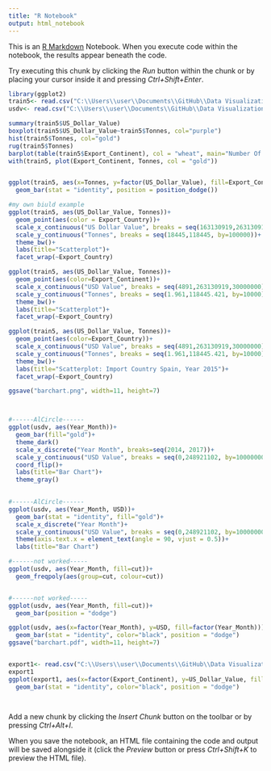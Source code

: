 ```yaml
---
title: "R Notebook"
output: html_notebook
---
```


This is an [R Markdown](http://rmarkdown.rstudio.com) Notebook. When you execute code within the notebook, the results appear beneath the code. 

Try executing this chunk by clicking the *Run* button within the chunk or by placing your cursor inside it and pressing *Ctrl+Shift+Enter*. 

```r
library(ggplot2)
train5<- read.csv("C:\\Users\\user\\Documents\\GitHub\\Data Visualizations R\\data.csv")
usdv<- read.csv("C:\\Users\\user\\Documents\\GitHub\\Data Visualizations R\\usd.csv")

summary(train5$US_Dollar_Value)
boxplot(train5$US_Dollar_Value~train5$Tonnes, col="purple")
hist(train5$Tonnes, col="gold")
rug(train5$Tonnes)
barplot(table(train5$Export_Continent), col = "wheat", main="Number Of Continent by Export")
with(train5, plot(Export_Continent, Tonnes, col = "gold"))


ggplot(train5, aes(x=Tonnes, y=factor(US_Dollar_Value), fill=Export_Continent))+
  geom_bar(stat = "identity", position = position_dodge())

#my own biuld example
ggplot(train5, aes(US_Dollar_Value, Tonnes))+
  geom_point(aes(color = Export_Country))+
  scale_x_continuous("US Dollar Value", breaks = seq(163130919,263130919,1000000))+
  scale_y_continuous("Tonnes", breaks = seq(18445,118445, by=100000))+
  theme_bw()+
  labs(title="Scatterplot")+
  facet_wrap(~Export_Country)

ggplot(train5, aes(US_Dollar_Value, Tonnes))+
  geom_point(aes(color=Export_Continent))+
  scale_x_continuous("USD Value", breaks = seq(4891,263130919,30000000))+
  scale_y_continuous("Tonnes", breaks = seq(1.961,118445.421, by=10000))+
  theme_bw()+
  labs(title="Scatterplot")+
  facet_wrap(~Export_Country)

ggplot(train5, aes(US_Dollar_Value, Tonnes))+
  geom_point(aes(color=Export_Country))+
  scale_x_continuous("USD Value", breaks = seq(4891,263130919,30000000))+
  scale_y_continuous("Tonnes", breaks = seq(1.961,118445.421, by=10000))+
  theme_bw()+
  labs(title="Scatterplot: Import Country Spain, Year 2015")+
  facet_wrap(~Export_Country)

ggsave("barchart.png", width=11, height=7)



#------AlCircle------
ggplot(usdv, aes(Year_Month))+
  geom_bar(fill="gold")+
  theme_dark()
  scale_x_discrete("Year Month", breaks=seq(2014, 2017))+
  scale_y_continuous("USD Value", breaks = seq(0,248921102, by=100000000))+
  coord_flip()+
  labs(title="Bar Chart")+
  theme_gray()
  

#------AlCircle------
ggplot(usdv, aes(Year_Month, USD))+
  geom_bar(stat = "identity", fill="gold")+
  scale_x_discrete("Year Month")+
  scale_y_continuous("USD Value", breaks = seq(0,248921102, by=100000000))+
  theme(axis.text.x = element_text(angle = 90, vjust = 0.5))+
  labs(title="Bar Chart")

#------not worked-----
ggplot(usdv, aes(Year_Month, fill=cut))+
  geom_freqpoly(aes(group=cut, colour=cut))


#------not worked-----
ggplot(usdv, aes(Year_Month, fill=cut))+
  geom_bar(position = "dodge")

ggplot(usdv, aes(x=factor(Year_Month), y=USD, fill=factor(Year_Month)))+
  geom_bar(stat = "identity", color="black", position = "dodge")
ggsave("barchart.pdf", width=11, height=7)


export1<- read.csv("C:\\Users\\user\\Documents\\GitHub\\Data Visualizations R\\export.csv")
export1
ggplot(export1, aes(x=factor(Export_Continent), y=US_Dollar_Value, fill=factor(Export_Continent)))+
  geom_bar(stat = "identity", color="black", position = "dodge")




```

Add a new chunk by clicking the *Insert Chunk* button on the toolbar or by pressing *Ctrl+Alt+I*.

When you save the notebook, an HTML file containing the code and output will be saved alongside it (click the *Preview* button or press *Ctrl+Shift+K* to preview the HTML file).
